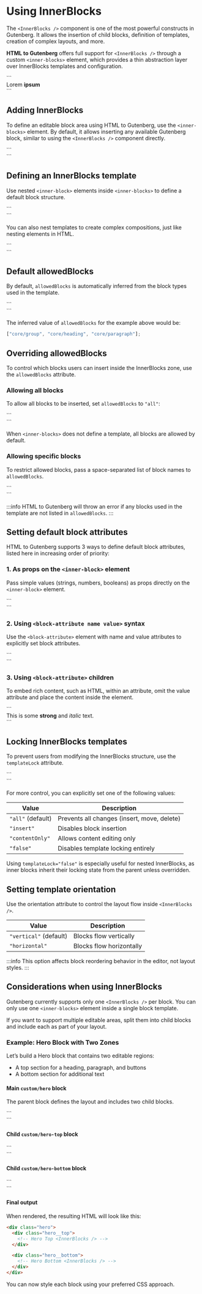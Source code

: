 
# Using InnerBlocks

The `<InnerBlocks />` component is one of the most powerful constructs in Gutenberg. It allows the insertion of child blocks, definition of templates, creation of complex layouts, and more.

**HTML to Gutenberg** offers full support for `<InnerBlocks />` through a custom `<inner-blocks>` element, which provides a thin abstraction layer over InnerBlocks templates and configuration.

<LiveEditor>
  ```
  <section>
    <inner-blocks templateLock>
      <inner-block name="core/group">
        <inner-block name="core/heading" level="3"></inner-block>
        <inner-block name="core/paragraph">
          <block-attribute name="content">
            Lorem <strong>ipsum</strong>
          </block-attribute>
        </inner-block>
      </inner-block>
    </inner-blocks>
  </section>
  ```
</LiveEditor>

## Adding InnerBlocks

To define an editable block area using HTML to Gutenberg, use the `<inner-blocks>` element. By default, it allows inserting any available Gutenberg block, similar to using the `<InnerBlocks />` component directly.

<CodeExample>
  ```
  <section>
    <inner-blocks></inner-blocks>
  </section>
  ```
</CodeExample>

## Defining an InnerBlocks template

Use nested `<inner-block>` elements inside `<inner-blocks>` to define a default block structure.

<CodeExample>
  ```
  <section>
    <inner-blocks>
      <inner-block name="core/heading"></inner-block>
      <inner-block name="core/paragraph"></inner-block>
    </inner-blocks>
  </section>
  ```
</CodeExample>

You can also nest templates to create complex compositions, just like nesting elements in HTML.

<CodeExample>
  ```
  <section>
    <inner-blocks>
      <inner-block name="core/group">
        <inner-block name="core/heading"></inner-block>
        <inner-block name="core/paragraph"></inner-block>
      </inner-block>
    </inner-blocks>
  </section>
  ```
</CodeExample>

## Default allowedBlocks

By default, `allowedBlocks` is automatically inferred from the block types used in the template.

<CodeExample activeTab="edit.js">
  ```
  <section>
    <inner-blocks>
      <inner-block name="core/group">
        <inner-block name="core/heading"></inner-block>
        <inner-block name="core/paragraph"></inner-block>
      </inner-block>
    </inner-blocks>
  </section>
  ```
</CodeExample>

The inferred value of `allowedBlocks` for the example above would be:

```js
["core/group", "core/heading", "core/paragraph"];
```

## Overriding allowedBlocks

To control which blocks users can insert inside the InnerBlocks zone, use the `allowedBlocks` attribute.

### Allowing all blocks

To allow all blocks to be inserted, set `allowedBlocks` to `"all"`:

<CodeExample>
  ```
  <section>
    <inner-blocks allowedBlocks="all">
      <inner-block name="core/group">
        <inner-block name="core/heading"></inner-block>
        <inner-block name="core/paragraph"></inner-block>
      </inner-block>
    </inner-blocks>
  </section>
  ```
</CodeExample>

When `<inner-blocks>` does not define a template, all blocks are allowed by default.

### Allowing specific blocks

To restrict allowed blocks, pass a space-separated list of block names to `allowedBlocks`.

<CodeExample>
  ```
  <section>
    <inner-blocks allowedBlocks="core/group core/heading core/paragarph core/buttons">
      <inner-block name="core/heading"></inner-block>
    </inner-blocks>
  </section>
  ```
</CodeExample>

:::info
HTML to Gutenberg will throw an error if any blocks used in the template are not listed in `allowedBlocks`.
:::

## Setting default block attributes

HTML to Gutenberg supports 3 ways to define default block attributes, listed here in increasing order of priority:

### 1. As props on the `<inner-block>` element

Pass simple values (strings, numbers, booleans) as props directly on the `<inner-block>` element.

<CodeExample>
  ```
  <section>
    <inner-blocks>
      <inner-block
        name="core/heading"
        level="2"
        content="Section title"
      ></inner-block>
    </inner-blocks>
  </section>
  ```
</CodeExample>

### 2. Using `<block-attribute name value>` syntax

Use the `<block-attribute>` element with name and value attributes to explicitly set block attributes.

<CodeExample>
  ```
  <section>
    <inner-blocks>
      <inner-block name="core/heading" level="2">
        <block-attribute name="content" value="Section title"></block-attribute>
      </inner-block>
    </inner-blocks>
  </section>
  ```
</CodeExample>

### 3. Using `<block-attribute>` children

To embed rich content, such as HTML, within an attribute, omit the value attribute and place the content inside the element.

<CodeExample>
  ```
  <section>
    <inner-blocks>
      <inner-block name="core/paragraph">
        <block-attribute name="content">
          This is some <strong>strong</strong> and <em>italic</em> text.
        </block-attribute>
      </inner-block>
    </inner-blocks>
  </section>
  ```
</CodeExample>

## Locking InnerBlocks templates

To prevent users from modifying the InnerBlocks structure, use the `templateLock` attribute.

<CodeExample>
  ```
  <section>
    <inner-blocks templateLock>
      <inner-block name="core/group">
        <inner-block name="core/heading"></inner-block>
        <inner-block name="core/paragraph"></inner-block>
      </inner-block>
    </inner-blocks>
  </section>
  ```
</CodeExample>

For more control, you can explicitly set one of the following values:

| Value             | Description                                 |
| ----------------- | ------------------------------------------- |
| `"all"` (default) | Prevents all changes (insert, move, delete) |
| `"insert"`        | Disables block insertion                    |
| `"contentOnly"`   | Allows content editing only                 |
| `"false"`         | Disables template locking entirely          |

Using `templateLock="false"` is especially useful for nested InnerBlocks, as inner blocks inherit their locking state from the parent unless overridden.

## Setting template orientation

Use the orientation attribute to control the layout flow inside `<InnerBlocks />`.

| Value                  | Description              |
| ---------------------- | ------------------------ |
| `"vertical"` (default) | Blocks flow vertically   |
| `"horizontal"`         | Blocks flow horizontally |

:::info
This option affects block reordering behavior in the editor, not layout styles.
:::

## Considerations when using InnerBlocks

Gutenberg currently supports only one `<InnerBlocks />` per block. You can only use one `<inner-blocks>` element inside a single block template.

If you want to support multiple editable areas, split them into child blocks and include each as part of your layout.

### Example: Hero Block with Two Zones

Let’s build a Hero block that contains two editable regions:

- A top section for a heading, paragraph, and buttons
- A bottom section for additional text

#### Main `custom/hero` block

The parent block defines the layout and includes two child blocks.

<CodeExample filename="hero.html">
  ```
  <section class="hero">
    <div class="hero__container">
      <inner-blocks>
        <inner-block name="custom/hero-top"></inner-block>
        <inner-block name="custom/hero-bottom"></inner-block>
      </inner-blocks>
    </div>
  </section>
  ```
</CodeExample>

#### Child `custom/hero-top` block

<CodeExample filename="hero-top.html">
  ```
  <div class="hero__top">
    <inner-blocks>
      <inner-block name="core/heading" level="1"></inner-block>
      <inner-block name="core/paragraph"></inner-block>
      <inner-block name="core/buttons"></inner-block>
    </inner-blocks>
  </div>
  ```
</CodeExample>

#### Child `custom/hero-bottom` block

<CodeExample filename="hero-top.html">
  ```
  <div class="hero__bottom">
    <inner-blocks>
      <inner-block name="core/paragraph"></inner-block>
    </inner-blocks>
  </div>
  ```
</CodeExample>

#### Final output

When rendered, the resulting HTML will look like this:

```html
<div class="hero">
  <div class="hero__top">
    <!-- Hero Top <InnerBlocks /> -->
  </div>

  <div class="hero__bottom">
    <!-- Hero Bottom <InnerBlocks /> -->
  </div>
</div>
```

You can now style each block using your preferred CSS approach.
